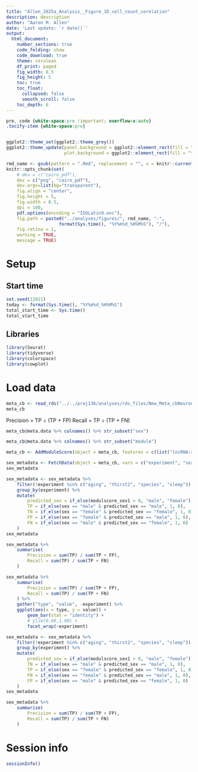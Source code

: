 ```yaml
---
title: "Allen_2025a_Analysis__Figure_1D_cell_count_corelation"
description: description
author: "Aaron M. Allen"
date: 'Last update: `r date()`'
output:
  html_document:
    number_sections: true
    code_folding: show
    code_download: true
    theme: cerulean
    df_print: paged
    fig_width: 8.5
    fig_height: 5
    toc: true
    toc_float:
      collapsed: false
      smooth_scroll: false
    toc_depth: 6
---
```




```css
pre, code {white-space:pre !important; overflow-x:auto}
.tocify-item {white-space:pre}
```



```r

```


```r
ggplot2::theme_set(ggplot2::theme_grey())
ggplot2::theme_update(panel.background = ggplot2::element_rect(fill = "transparent", colour = NA),
                      plot.background = ggplot2::element_rect(fill = "transparent", colour = NA))

rmd_name <- gsub(pattern = ".Rmd", replacement = "", x = knitr::current_input(), ignore.case = TRUE)
knitr::opts_chunk$set(
    # dev = c("cairo_pdf"),
    dev = c("png", "cairo_pdf"),
    dev.args=list(bg="transparent"),
    fig.align = "center",
    fig.height = 5,
    fig.width = 8.5,
    dpi = 100,
    pdf.options(encoding = "ISOLatin9.enc"),
    fig.path = paste0("../analyses/figures/", rmd_name, "-",
                    format(Sys.time(), "%Y%m%d_%H%M%S"), "/"),
    fig.retina = 1,
    warning = TRUE,
    message = TRUE)
```



# Setup


## Start time

```r
set.seed(12021)
today <- format(Sys.time(), "%Y%m%d_%H%M%S")
total_start_time <- Sys.time()
total_start_time
```



## Libraries

```r
library(Seurat)
library(tidyverse)
library(colorspace)
library(cowplot)
```





# Load data



```r
meta_cb <- read_rds("../../proj136/analyses/rds_files/New_Meta_cbNeuron_PUBnofacs_noPolIII_v1_alevin_LogNormalize_harmony_integrated_seurat_doublets_removed_diet.rds")
meta_cb
```







Precision = TP ÷ (TP + FP) 
Recall = TP ÷ (TP + FN)



```r
meta_cb@meta.data %>% colnames() %>% str_subset("sex")
```




```r
meta_cb@meta.data %>% colnames() %>% str_subset("module")
```


```r
meta_cb <- AddModuleScore(object = meta_cb, features = c(list("lncRNA:roX1", "lncRNA:roX2")), name = "modulscore_sex")
```



```r
sex_metadata <- FetchData(object = meta_cb, vars = c("experiment", "sex", "modulscore_sex1"))
sex_metadata
```




```r
sex_metadata <- sex_metadata %>% 
    filter(!experiment %in% c("aging", "thirst2", "species", "sleep")) %>% 
    group_by(experiment) %>% 
    mutate(
        predicted_sex = if_else(modulscore_sex1 > 0, "male", "female"),
        TP = if_else(sex == "male" & predicted_sex == "male", 1, 0),
        TN = if_else(sex == "female" & predicted_sex == "female", 1, 0),
        FP = if_else(sex == "female" & predicted_sex == "male", 1, 0),
        FN = if_else(sex == "male" & predicted_sex == "female", 1, 0)
    )
sex_metadata
```


```r
sex_metadata %>% 
    summarise(
        Precision = sum(TP) / sum(TP + FP),
        Recall = sum(TP) / sum(TP + FN)
    )
```



```r
sex_metadata %>% 
    summarise(
        Precision = sum(TP) / sum(TP + FP),
        Recall = sum(TP) / sum(TP + FN)
    ) %>% 
    gather("type", "value", -experiment) %>% 
    ggplot(aes(x = type, y = value)) +
        geom_bar(stat = "identity") +
        # ylim(0.80,1.00) +
        facet_wrap(~experiment)
```




```r
sex_metadata <- sex_metadata %>% 
    filter(!experiment %in% c("aging", "thirst2", "species", "sleep")) %>%
    group_by(experiment) %>% 
    mutate(
        predicted_sex = if_else(modulscore_sex1 > 0, "male", "female"),
        TN = if_else(sex == "male" & predicted_sex == "male", 1, 0),
        TP = if_else(sex == "female" & predicted_sex == "female", 1, 0),
        FN = if_else(sex == "female" & predicted_sex == "male", 1, 0),
        FP = if_else(sex == "male" & predicted_sex == "female", 1, 0)
    )
sex_metadata
```


```r
sex_metadata %>% 
    summarise(
        Precision = sum(TP) / sum(TP + FP),
        Recall = sum(TP) / sum(TP + FN)
    )
```









# Session info

```r
sessionInfo()
```







